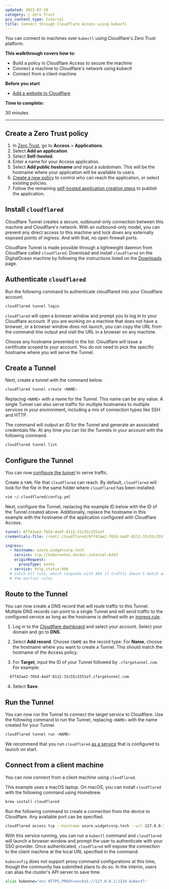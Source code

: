 ```yaml
---
updated: 2022-07-19
category: 🔐 Zero Trust
pcx_content_type: tutorial
title: Connect through Cloudflare Access using kubectl
---
```


You can connect to machines over `kubectl` using Cloudflare's Zero Trust platform.

**This walkthrough covers how to:**

- Build a policy in Cloudflare Access to secure the machine
- Connect a machine to Cloudflare's network using kubectl
- Connect from a client machine

**Before you start**

- [Add a website to Cloudflare](/fundamentals/setup/manage-domains/add-site/)

**Time to complete:**

30 minutes

---

## Create a Zero Trust policy

1. In [Zero Trust](https://one.dash.cloudflare.com), go to **Access** > **Applications**.
2. Select **Add an application**.
3. Select **Self-hosted**.
4. Enter a name for your Access application.
5. Select **Add public hostname** and input a subdomain. This will be the hostname where your application will be available to users.
6. [Create a new policy](/cloudflare-one/policies/access/policy-management/) to control who can reach the application, or select existing policies.
7. Follow the remaining [self-hosted application creation steps](/cloudflare-one/applications/configure-apps/self-hosted-public-app/) to publish the application.

## Install `cloudflared`

Cloudflare Tunnel creates a secure, outbound-only connection between this machine and Cloudflare's network. With an outbound-only model, you can prevent any direct access to this machine and lock down any externally exposed points of ingress. And with that, no open firewall ports.

Cloudflare Tunnel is made possible through a lightweight daemon from Cloudflare called `cloudflared`. Download and install `cloudflared` on the DigitalOcean machine by following the instructions listed on the [Downloads](/cloudflare-one/connections/connect-networks/downloads/) page.

## Authenticate `cloudflared`

Run the following command to authenticate cloudflared into your Cloudflare account.

```sh
cloudflared tunnel login
```

`cloudflared` will open a browser window and prompt you to log in to your Cloudflare account. If you are working on a machine that does not have a browser, or a browser window does not launch, you can copy the URL from the command-line output and visit the URL in a browser on any machine.

Choose any hostname presented in the list. Cloudflare will issue a certificate scoped to your account. You do not need to pick the specific hostname where you will serve the Tunnel.

## Create a Tunnel

Next, create a tunnel with the command below.

```sh
cloudflared tunnel create <NAME>
```

Replacing `<NAME>` with a name for the Tunnel. This name can be any value. A single Tunnel can also serve traffic for multiple hostnames to multiple services in your environment, including a mix of connection types like SSH and HTTP.

The command will output an ID for the Tunnel and generate an associated credentials file. At any time you can list the Tunnels in your account with the following command.

```sh
cloudflared tunnel list
```

## Configure the Tunnel

You can now [configure the tunnel](/cloudflare-one/connections/connect-networks/do-more-with-tunnels/local-management/create-local-tunnel/#4-create-a-configuration-file) to serve traffic.

Create a `YAML` file that `cloudflared` can reach. By default, `cloudflared` will look for the file in the same folder where `cloudflared` has been installed.

```sh
vim ~/.cloudflared/config.yml
```

Next, configure the Tunnel, replacing the example ID below with the ID of the Tunnel created above. Additionally, replace the hostname in this example with the hostname of the application configured with Cloudflare Access.

```yaml
tunnel: 6ff42ae2-765d-4adf-8112-31c55c1551ef
credentials-file: /root/.cloudflared/6ff42ae2-765d-4adf-8112-31c55c1551ef.json

ingress:
  - hostname: azure.widgetcorp.tech
    service: tcp://kubernetes.docker.internal:6443
    originRequest:
      proxyType: socks
  - service: http_status:404
  # Catch-all rule, which responds with 404 if traffic doesn't match any of
  # the earlier rules
```

## Route to the Tunnel

You can now create a DNS record that will route traffic to this Tunnel. Multiple DNS records can point to a single Tunnel and will send traffic to the configured service as long as the hostname is defined with an [ingress rule](/cloudflare-one/connections/connect-networks/do-more-with-tunnels/local-management/configuration-file/#file-structure-for-public-hostnames).

1. Log in to the [Cloudflare dashboard](https://dash.cloudflare.com/) and select your account. Select your domain and go to **DNS**.

2. Select **Add record**. Choose `CNAME` as the record type. For **Name**, choose the hostname where you want to create a Tunnel. This should match the hostname of the Access policy.

3. For **Target**, input the ID of your Tunnel followed by `.cfargotunnel.com`. For example:

```txt
  6ff42ae2-765d-4adf-8112-31c55c1551ef.cfargotunnel.com
```

4. Select **Save**.

## Run the Tunnel

You can now run the Tunnel to connect the target service to Cloudflare. Use the following command to run the Tunnel, replacing `<NAME>` with the name created for your Tunnel.

```sh
cloudflared tunnel run <NAME>
```

We recommend that you run `cloudflared` [as a service](/cloudflare-one/connections/connect-networks/do-more-with-tunnels/local-management/as-a-service/) that is configured to launch on start.

## Connect from a client machine

You can now connect from a client machine using `cloudflared`.

This example uses a macOS laptop. On macOS, you can install `cloudflared` with the following command using Homebrew.

```sh
brew install cloudflared
```

Run the following command to create a connection from the device to Cloudflare. Any available port can be specified.

```sh
cloudflared access tcp --hostname azure.widgetcorp.tech --url 127.0.0.1:1234
```

With this service running, you can run a `kubectl` command and `cloudflared` will launch a browser window and prompt the user to authenticate with your SSO provider. Once authenticated, `cloudflared` will expose the connection to the client machine at the local URL specified in the command.

`kubeconfig` does not support proxy command configurations at this time, though the community has submitted plans to do so. In the interim, users can alias the cluster's API server to save time.

```sh
alias kubeone="env HTTPS_PROXY=socks5://127.0.0.1:1234 kubectl"
```
